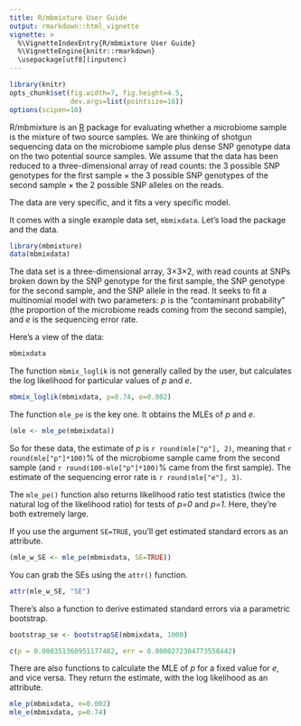 ```yaml
---
title: R/mbmixture User Guide
output: rmarkdown::html_vignette
vignette: >
  %\VignetteIndexEntry{R/mbmixture User Guide}
  %\VignetteEngine{knitr::rmarkdown}
  \usepackage[utf8](inputenc)
---
```


```r
library(knitr)
opts_chunk$set(fig.width=7, fig.height=4.5,
               dev.args=list(pointsize=16))
options(scipen=10)
```


R/mbmixture is an [R](https://www.r-project.org) package for
evaluating whether a microbiome sample is the mixture of two source
samples. We are thinking of shotgun sequencing data on the microbiome
sample plus dense SNP genotype data on the two potential source
samples. We assume that the data has been reduced to a
three-dimensional array of read counts: the 3 possible SNP genotypes
for the first sample &times; the 3 possible SNP genotypes of the
second sample &times; the 2 possible SNP alleles on the reads.

The data are very specific, and it fits a very specific model.

It comes with a single example data set, `mbmixdata`. Let's load the
package and the data.

```r
library(mbmixture)
data(mbmixdata)
```

The data set is a three-dimensional array, 3&times;3&times;2, with
read counts at SNPs broken down by the SNP genotype for the first
sample, the SNP genotype for the second sample, and the SNP allele in
the read. It seeks to fit a multinomial model with two parameters:
_p_ is the "contaminant probability" (the proportion of the microbiome
reads coming from the second sample), and _e_ is the sequencing error
rate.

Here's a view of the data:

```r
mbmixdata
```

The function `mbmix_loglik` is not generally called by the user, but
calculates the log likelihood for particular values of _p_ and _e_.

```r
mbmix_loglik(mbmixdata, p=0.74, e=0.002)
```

The function `mle_pe` is the key one. It obtains the MLEs of _p_ and
_e_.

```r
(mle <- mle_pe(mbmixdata))
```

So for these data, the estimate of _p_ is `r round(mle["p"], 2)`,
meaning that `r round(mle["p"]*100)`% of the microbiome sample came from
the second sample (and `r round(100-mle["p"]*100)`% came from the first
sample). The estimate of the sequencing error rate is `r round(mle["e"], 3)`.

The `mle_pe()` function also returns likelihood ratio test statistics
(twice the natural log of the likelihood ratio) for tests of _p=0_ and
_p=1_. Here, they're both extremely large.

If you use the argument `SE=TRUE`, you'll get estimated standard
errors as an attribute.

```r
(mle_w_SE <- mle_pe(mbmixdata, SE=TRUE))
```

You can grab the SEs using the `attr()` function.

```r
attr(mle_w_SE, "SE")
```

There's also a function to derive estimated standard errors via a
parametric bootstrap.

```r
bootstrap_se <- bootstrapSE(mbmixdata, 1000)
```

```r
c(p = 0.000351360951177482, err = 0.0000272304773558442)
```

There are also functions to calculate the MLE of _p_ for a fixed value
for _e_, and vice versa. They return the estimate, with the log
likelihood as an attribute.

```r
mle_p(mbmixdata, e=0.002)
mle_e(mbmixdata, p=0.74)
```
